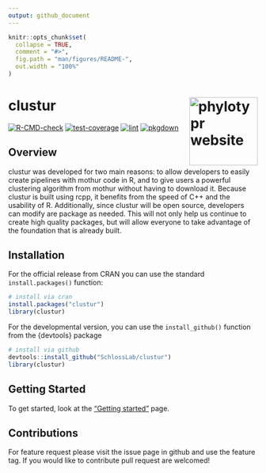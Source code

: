 ```yaml
---
output: github_document
---
```


<!-- README.md is generated from README.Rmd. Please edit that file -->

```r
knitr::opts_chunk$set(
  collapse = TRUE,
  comment = "#>",
  fig.path = "man/figures/README-",
  out.width = "100%"
)
```

# clustur <a href="https://mothur.org/phylotypr/"><img src="man/figures/logo.png" align="right" height="138" alt="phylotypr website" /></a>

<!-- badges: start -->

[![R-CMD-check](https://github.com/SchlossLab/clustur/actions/workflows/check-full.yml/badge.svg)](https://github.com/SchlossLab/clustur/actions/workflows/check-full.yml)
[![test-coverage](https://github.com/SchlossLab/clustur/actions/workflows/test-coverage.yml/badge.svg)](https://github.com/SchlossLab/clustur/actions/workflows/test-coverage.yml)
[![lint](https://github.com/SchlossLab/clustur/actions/workflows/lintr.yml/badge.svg)](https://github.com/SchlossLab/clustur/actions/workflows/lintr.yml)
[![pkgdown](https://github.com/SchlossLab/clustur/actions/workflows/pkgdown.yaml/badge.svg)](https://github.com/SchlossLab/clustur/actions/workflows/pkgdown.yaml)

<!-- badges: end -->

## Overview

clustur was developed for two main reasons: to allow developers to easily create
pipelines with mothur code in R, and to give users a powerful clustering
algorithm from mothur without having to download it. Because clustur is built
using rcpp, it benefits from the speed of C++ and the usability of R.
Additionally, since clustur will be open source, developers can modify are
package as needed. This will not only help us continue to create high quality
packages, but will allow everyone to take advantage of the foundation that is
already built.



## Installation

For the official release from CRAN you can use the standard `install.packages()`
function: 

```r
# install via cran
install.packages("clustur")
library(clustur)
```

For the developmental version, you can use the `install_github()` function from
the {devtools} package

```r
# install via github
devtools::install_github("SchlossLab/clustur")
library(clustur)
```

## Getting Started

To get started, look at the ["Getting started"](www.schlosslab.org/clustur/) page.

## Contributions

For feature request please visit the issue page in github and use the feature
tag. If you would like to contribute pull request are welcomed!
